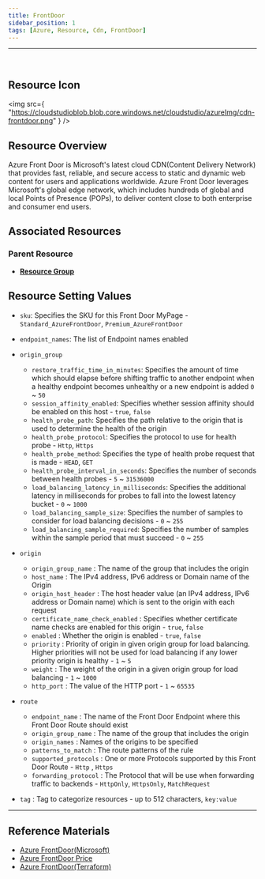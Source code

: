 ```yaml
---
title: FrontDoor
sidebar_position: 1
tags: [Azure, Resource, Cdn, FrontDoor]
---
```




<hr />
<br />


## Resource Icon

<img
    src={
        "https://cloudstudioblob.blob.core.windows.net/cloudstudio/azureImg/cdn-frontdoor.png"
    }
/>

## Resource Overview

Azure Front Door is Microsoft's latest cloud CDN(Content Delivery Network) that provides fast, reliable, and secure access to static and dynamic web content for users and applications worldwide. 
Azure Front Door leverages Microsoft's global edge network, which includes hundreds of global and local Points of Presence (POPs), to deliver content close to both enterprise and consumer end users.

## Associated Resources

### Parent Resource

-   [**Resource Group**](https://docs.cstudio.app/docs/resource/azure/Base/ResourceGroup)

## Resource Setting Values

-   `sku`: Specifies the SKU for this Front Door MyPage - `Standard_AzureFrontDoor`, `Premium_AzureFrontDoor`

-   `endpoint_names`: The list of Endpoint names enabled

-   `origin_group`

    -   `restore_traffic_time_in_minutes`: Specifies the amount of time which should elapse before shifting traffic to another endpoint when a healthy endpoint becomes unhealthy or a new endpoint is added `0` ~ `50`
    -   `session_affinity_enabled`: Specifies whether session affinity should be enabled on this host - `true`, `false`
    -   `health_probe_path`: Specifies the path relative to the origin that is used to determine the health of the origin
    -   `health_probe_protocol`: Specifies the protocol to use for health probe - `Http`, `Https`
    -   `health_probe_method`: Specifies the type of health probe request that is made - `HEAD`, `GET`
    -   `health_probe_interval_in_seconds`: Specifies the number of seconds between health probes - `5` ~ `31536000`
    -   `load_balancing_latency_in_milliseconds`: Specifies the additional latency in milliseconds for probes to fall into the lowest latency bucket - `0` ~ `1000`
    -   `load_balancing_sample_size`: Specifies the number of samples to consider for load balancing decisions - `0` ~ `255`
    -   `load_balancing_sample_required`: Specifies the number of samples within the sample period that must succeed - `0` ~ `255`

-   `origin`

    -   `origin_group_name` : The name of the group that includes the origin
    -   `host_name` : The IPv4 address, IPv6 address or Domain name of the Origin
    -   `origin_host_header` : The host header value (an IPv4 address, IPv6 address or Domain name) which is sent to the origin with each request
    -   `certificate_name_check_enabled` : Specifies whether certificate name checks are enabled for this origin - `true`, `false`
    -   `enabled` :  Whether the origin is enabled - `true`, `false`
    -   `priority` : Priority of origin in given origin group for load balancing. Higher priorities will not be used for load balancing if any lower priority origin is healthy - `1` ~ `5`
    -   `weight` : The weight of the origin in a given origin group for load balancing - `1` ~ `1000`
    -   `http_port` : The value of the HTTP port - `1` ~ `65535`

-   `route`
    -   `endpoint_name` : The name of the Front Door Endpoint where this Front Door Route should exist
    -   `origin_group_name` : The name of the group that includes the origin
    -   `origin_names` : Names of the origins to be specified
    -   `patterns_to_match` : The route patterns of the rule
    -   `supported_protocols` : One or more Protocols supported by this Front Door Route - `Http` , `Https`
    -   `forwarding_protocol` : The Protocol that will be use when forwarding traffic to backends - `HttpOnly`, `HttpsOnly`, `MatchRequest`
-   `tag` : Tag to categorize resources - up to 512 characters, `key:value`

---

## Reference Materials

-   [Azure FrontDoor(Microsoft)](https://learn.microsoft.com/ko-kr/azure/frontdoor/front-door-overview)
-   [Azure FrontDoor Price](https://azure.microsoft.com/en-us/pricing/details/frontdoor/)
-   [Azure FrontDoor(Terraform)](https://registry.terraform.io/providers/hashicorp/azurerm/latest/docs/resources/cdn_frontdoor_endpoint)
